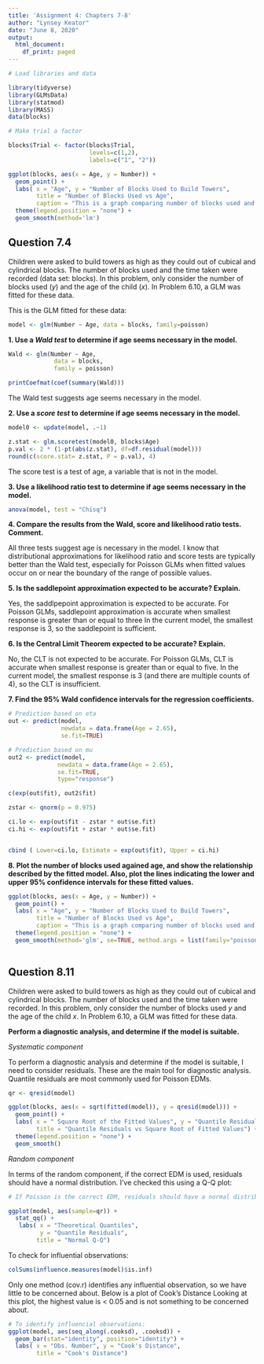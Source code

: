 ```yaml
---
title: 'Assignment 4: Chapters 7-8'
author: "Lynsey Keator"
date: "June 8, 2020"
output:
  html_document:
    df_print: paged
---
```


```r
# Load libraries and data

library(tidyverse)
library(GLMsData)
library(statmod)
library(MASS)
data(blocks)

# Make trial a factor

blocks$Trial <- factor(blocks$Trial,
                       levels=c(1,2),
                       labels=c("1", "2"))
```

```r
ggplot(blocks, aes(x = Age, y = Number)) +
  geom_point() +
  labs( x = "Age", y = "Number of Blocks Used to Build Towers",
        title = "Number of Blocks Used vs Age",
        caption = "This is a graph comparing number of blocks used and age") +
  theme(legend.position = "none") +
  geom_smooth(method='lm')
```

## Question 7.4

Children were asked to build towers as high as they could out of cubical and cylindrical blocks. The number of blocks used and the time taken were recorded (data set: blocks). In this problem, only consider the number of blocks used (*y*) and the age of the child (*x*). In Problem 6.10, a GLM was fitted for these data.

This is the GLM fitted for these data:
```r
model <- glm(Number ~ Age, data = blocks, family=poisson)
```

**1. Use a *Wald test* to determine if age seems necessary in the model.**

```r

Wald <- glm(Number ~ Age,
             data = blocks,
             family = poisson)

printCoefmat(coef(summary(Wald)))
```
The Wald test suggests age seems necessary in the model.

**2. Use a *score test* to determine if age seems necessary in the model.**

```r

model0 <- update(model, .~1)

z.stat <- glm.scoretest(model0, blocks$Age)
p.val <- 2 * (1-pt(abs(z.stat), df=df.residual(model)))
round(c(score.stat= z.stat, P = p.val), 4)

```
The score test is a test of age, a variable that is not in the model.

**3. Use a likelihood ratio test to determine if age seems necessary in the model.**

```r
anova(model, test = "Chisq")
```

**4. Compare the results from the Wald, score and likelihood ratio tests. Comment.**

All three tests suggest age is necessary in the model. I know that distributional approximations for likelihood ratio and score tests are typically better than the Wald test, especially for Poisson GLMs when fitted values occur on or near the boundary of the range of possible values.

**5. Is the saddlepoint approximation expected to be accurate? Explain.**

Yes, the saddlpepoint approximation is expected to be accurate. For Poisson GLMs, saddlepoint approximation is accurate when smallest response is greater than or equal to three In the current model, the smallest response is 3, so the saddlepoint is sufficient.

**6. Is the Central Limit Theorem expected to be accurate? Explain.**

No, the CLT is not expected to be accurate. For Poisson GLMs, CLT is accurate when smallest response is greater than or equal to five. In the current model, the smallest response is 3 (and there are multiple counts of 4), so the CLT is insufficient.

**7. Find the 95% Wald confidence intervals for the regression coefficients.**

```r

# Prediction based on eta
out <- predict(model, 
               newdata = data.frame(Age = 2.65),
               se.fit=TRUE)

# Prediction based on mu
out2 <- predict(model, 
              newdata = data.frame(Age = 2.65),
              se.fit=TRUE,
              type="response")

c(exp(out$fit), out2$fit)

zstar <- qnorm(p = 0.975)

ci.lo <- exp(out$fit - zstar * out$se.fit)
ci.hi <- exp(out$fit + zstar * out$se.fit)


cbind ( Lower=ci.lo, Estimate = exp(out$fit), Upper = ci.hi)

```


**8. Plot the number of blocks used agained age, and show the relationship described by the fitted model. Also, plot the lines indicating the lower and upper 95% confidence intervals for these fitted values.**

```r

ggplot(blocks, aes(x = Age, y = Number)) +
  geom_point() +
  labs( x = "Age", y = "Number of Blocks Used to Build Towers",
        title = "Number of Blocks Used vs Age",
        caption = "This is a graph comparing number of blocks used and age") +
  theme(legend.position = "none") +
  geom_smooth(method='glm', se=TRUE, method.args = list(family="poisson"))
  
```

## Question 8.11

Children were asked to build towers as high as they could out of cubical and cylindrical blocks. The number of blocks used and the time taken were recorded. In this problem, only consider the number of blocks used *y* and the age of the child *x*. In Problem 6.10, a GLM was fitted for these data. 

**Perform a diagnostic analysis, and determine if the model is suitable.**

*Systematic component*

To perform a diagnostic analysis and determine if the model is suitable, I need to consider residuals. These are the main tool for diagnostic analysis. Quantile residuals are most commonly used for Poisson EDMs.

```r
qr <- qresid(model)
```

```r

ggplot(blocks, aes(x = sqrt(fitted(model)), y = qresid(model))) +
  geom_point() +
  labs( x = " Square Root of the Fitted Values", y = "Quantile Residuals",
        title = "Quantile Residuals vs Square Root of Fitted Values") +
  theme(legend.position = "none") +
  geom_smooth() 

```

*Random component*

In terms of the random component, if the correct EDM is used, residuals should have a normal distribution. I've checked this using a Q-Q plot:

```r
# If Poisson is the correct EDM, residuals should have a normal distribution. 

ggplot(model, aes(sample=qr)) +
  stat_qq() +
   labs( x = "Theoretical Quantiles", 
         y = "Quantile Residuals",
        title = "Normal Q-Q")

```

To check for influential observations:
```r
colSums(influence.measures(model)$is.inf)
```

Only one method (cov.r) identifies any influential observation, so we have little to be concerned about. Below is a plot of Cook's Distance Looking at this plot, the highest value is < 0.05 and is not something to be concerned about.

```r
 
# To identify influencial observations:
ggplot(model, aes(seq_along(.cooksd), .cooksd)) + 
  geom_bar(stat="identity", position="identity") +
  labs( x = "Obs. Number", y = "Cook's Distance",
        title = "Cook's Distance") 
```

